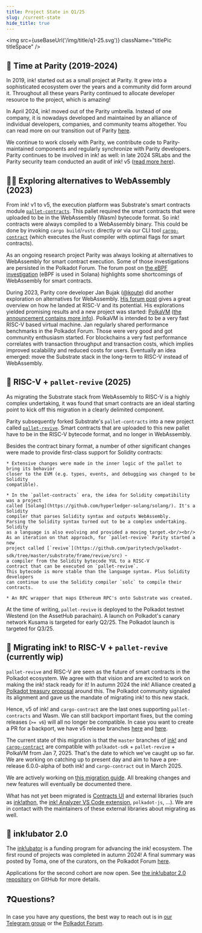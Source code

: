 ```yaml
---
title: Project State in Q1/25
slug: /current-state
hide_title: true
---
```



<img src={useBaseUrl('/img/title/q1-25.svg')} className="titlePic titleSpace" />

## 🤗 Time at Parity (2019-2024)

In 2019, ink! started out as a small project at Parity. It grew into a sophisticated
ecosystem over the years and a community did form around it.
Throughout all these years Parity continued to allocate developer resource to the
project, which is amazing!

In April 2024, ink! moved out of the Parity umbrella. Instead of one company,
it is nowadays developed and maintained by an alliance of individual developers,
companies, and community teams altogether.
You can read more on our transition out of Parity
[here](https://x.com/ink_lang/status/1783877356819783916).

We continue to work closely with Parity, we contribute code to Parity-maintained
components and regularly synchronize with Parity developers. Parity continues to
be involved in ink! as well: in late 2024 SRLabs and the Parity security team
conducted an audit of ink! v5 ([read more here](https://x.com/paritytech/status/1882492494661005760)).

## 🧑‍🔬 Exploring alternatives to WebAssembly (2023)

From ink! v1 to v5, the execution platform was Substrate's smart contracts
module [`pallet-contracts`](https://github.com/paritytech/polkadot-sdk/tree/master/substrate/frame/contracts/).
This pallet required the smart contracts that were uploaded to be in the WebAssembly
(Wasm) bytecode format. So ink! contracts were always compiled to a WebAssembly binary.
This could be done by invoking `cargo build`/`rustc` directly or via our CLI tool
[`cargo-contract`](https://github.com/use-ink/cargo-contract) (which executes the
Rust compiler with optimal flags for smart contracts).

As an ongoing research project Parity was always looking at alternatives to WebAssembly
for smart contract execution. Some of those investigations are
persisted in the Polkadot Forum. The forum post on [the eBPF investigation](https://forum.polkadot.network/t/ebpf-contracts-hackathon/1084)
(eBPF is used in Solana) highlights some shortcomings of WebAssembly for smart contracts.

During 2023, Parity core developer Jan Bujak ([@koute](https://github.com/koute)) did another
exploration on alternatives for WebAssembly. [His forum post](https://forum.polkadot.network/t/exploring-alternatives-to-wasm-for-smart-contracts/2434)
gives a great overview on how he landed at RISC-V and its potential.
His explorations yielded promising results and a new project
was started: [PolkaVM](https://github.com/paritytech/polkavm)
([the announcement contains more info](https://forum.polkadot.network/t/announcing-polkavm-a-new-risc-v-based-vm-for-smart-contracts-and-possibly-more/3811)).
PolkaVM is intended to be a very fast RISC-V based virtual machine. Jan
regularly shared performance benchmarks in the Polkadot Forum. Those were very
good and got community enthusiasm started.
For blockchains a very fast performance correlates with transaction throughput
and transaction costs, which implies improved scalability and reduced costs for users.
Eventually an idea emerged: move the Substrate stack in the long-term to RISC-V
instead of WebAssembly.

## 🤝 RISC-V + `pallet-revive` (2025)

As migrating the Substrate stack from WebAssembly to RISC-V is a highly complex
undertaking, it was found that smart contracts are an ideal starting point
to kick off this migration in a clearly delimited component.

Parity subsequently forked Substrate's `pallet-contracts` into a new project called
[`pallet-revive`](https://github.com/paritytech/polkadot-sdk/tree/master/substrate/frame/revive).
Smart contracts that are uploaded to this new pallet have to be
in the RISC-V bytecode format, and no longer in WebAssembly.

Besides the contract binary format, a number of other significant changes were
made to provide first-class support for Solidity contracts:

    * Extensive changes were made in the inner logic of the pallet to bring its behavior
    closer to the EVM (e.g. types, events, and debugging was changed to be Solidity
    compatible).

    * In the `pallet-contracts` era, the idea for Solidity compatibility was a project
    called [Solang](https://github.com/hyperledger-solang/solang/). It's a Solidity
    compiler that parses Solidity syntax and outputs WebAssembly.
    Parsing the Solidity syntax turned out to be a complex undertaking. Solidity
    as a language is also evolving and provided a moving target.<br/><br/>
    As an iteration on that approach, for `pallet-revive` Parity started a new
    project called [`revive`](https://github.com/paritytech/polkadot-sdk/tree/master/substrate/frame/revive/src) ᠆
    a compiler from the Solidity bytecode YUL to a RISC-V
    contract that can be executed on `pallet-revive`.
    This bytecode is more stable than the language syntax. Plus Solidity developers
    can continue to use the Solidity compiler `solc` to compile their contracts.

    * An RPC wrapper that maps Ethereum RPC's onto Substrate was created.

At the time of writing, `pallet-revive` is deployed to the Polkadot testnet Westend
(on the AssetHub parachain).
A launch on Polkadot's canary network Kusama is targeted for early Q2/25.
The Polkadot launch is targeted for Q3/25.

## 🙌 Migrating ink! to RISC-V + `pallet-revive` (currently wip)

`pallet-revive` and RISC-V are seen as the future of smart contracts in the Polkadot
ecosystem. We agree with that vision and are excited to work on making the ink! stack
ready for it!
In autumn 2024 the ink! Alliance created [a Polkadot treasury proposal](https://forum.polkadot.network/t/treasury-ink-alliance-for-a-more-successful-plaza/9692)
around this.
The Polkadot community signaled its alignment and gave us the mandate of
migrating ink! to this new stack.

Hence, v5 of ink! and `cargo-contract` are the last ones supporting `pallet-contracts`
and Wasm. We can still backport important fixes, but the coming releases (`>= v6`) will
all no longer be compatible. In case you want to create a PR for a backport, we have
v5 release branches [here](https://github.com/use-ink/ink/tree/v5.x) and [here](https://github.com/use-ink/cargo-contract/tree/v5.x.x).

The current state of this migration is that the `master` branches of
[ink!](https://github.com/use-ink/ink) and [`cargo-contract`](https://github.com/use-ink/cargo-contract)
are compatible with `polkadot-sdk` + `pallet-revive` + PolkaVM from Jan 7, 2025.
That's the date to which we've caught up so far. We are working on catching up
to present day and aim to have a pre-release 6.0.0-alpha of both ink! and
`cargo-contract` out in March 2025.

We are actively working on [this migration guide](/docs/v6/faq/migrating-from-ink-5-to-6).
All breaking changes and new features will eventually be documented there.

What has not yet been migrated is [Contracts UI](https://github.com/use-ink/contracts-ui)
and external libraries (such as [ink!athon](https://inkathon.xyz/), the
[ink! Analyzer VS Code extension](https://marketplace.visualstudio.com/items?itemName=ink-analyzer.ink-analyzer),
`polkadot-js`, …).
We are in contact with the maintainers of these external libraries about migrating as well.

## 💸 ink!ubator 2.0

The [ink!ubator](/inkubator) is a funding program for advancing the ink! ecosystem.
The first round of projects was completed in autumn 2024! A final summary was posted
by Toma, one of the curators, on the Polkadot Forum [here](https://forum.polkadot.network/t/final-report-of-ink-ubator/10120).

Applications for the second cohort are now open.
See [the ink!ubator 2.0 repository](https://github.com/use-inkubator/Ecosystem-Grants)
on GitHub for more details.

## ❓Questions?

In case you have any questions, the best way to reach out is in
[our Telegram group](https://t.me/inkathon) or the
[Polkadot Forum](https://forum.polkadot.network/).



